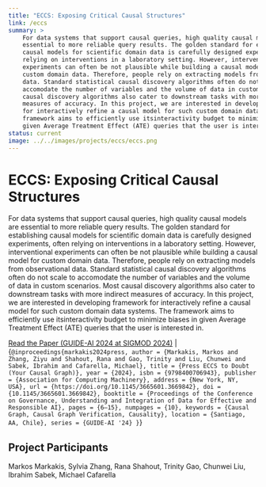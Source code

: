 ```yaml
---
title: "ECCS: Exposing Critical Causal Structures"
link: /eccs
summary: >
    For data systems that support causal queries, high quality causal models are 
    essential to more reliable query results. The golden standard for establishing 
    causal models for scientific domain data is carefully designed experiments, often 
    relying on interventions in a laboratory setting. However, interventional 
    experiments can often be not plausible while building a causal model for 
    custom domain data. Therefore, people rely on extracting models from observational 
    data. Standard statistical causal discovery algorithms often do not scale to 
    accomodate the number of variables and the volume of data in custom scenarios. Most 
    causal discovery algorithms also cater to downstream tasks with more indirect 
    measures of accuracy. In this project, we are interested in developing framework 
    for interactively refine a causal model for such custom domain data systems. The 
    framework aims to efficiently use itsinteractivity budget to minimize biases in 
    given Average Treatment Effect (ATE) queries that the user is interested in.
status: current
image: ../../images/projects/eccs/eccs.png
---
```



# ECCS: Exposing Critical Causal Structures

For data systems that support causal queries, high quality causal models are 
essential to more reliable query results. The golden standard for establishing 
causal models for scientific domain data is carefully designed experiments, often 
relying on interventions in a laboratory setting. However, interventional 
experiments can often be not plausible while building a causal model for 
custom domain data. Therefore, people rely on extracting models from observational 
data. Standard statistical causal discovery algorithms often do not scale to 
accomodate the number of variables and the volume of data in custom scenarios. Most 
causal discovery algorithms also cater to downstream tasks with more indirect 
measures of accuracy. In this project, we are interested in developing framework 
for interactively refine a causal model for such custom domain data systems. The 
framework aims to efficiently use itsinteractivity budget to minimize biases in 
given Average Treatment Effect (ATE) queries that the user is interested in.

<a href="https://doi.org/10.1145/3665601.3669842" target="_blank">Read the Paper (GUIDE-AI 2024 at SIGMOD 2024)</a>
 | 
<Bibtex withToggle={true}>{`@inproceedings{markakis2024press,
author = {Markakis, Markos and Zhang, Ziyu and Shahout, Rana and Gao, Trinity and Liu, Chunwei and Sabek, Ibrahim and Cafarella, Michael},
title = {Press ECCS to Doubt (Your Causal Graph)},
year = {2024},
isbn = {9798400706943},
publisher = {Association for Computing Machinery},
address = {New York, NY, USA},
url = {https://doi.org/10.1145/3665601.3669842},
doi = {10.1145/3665601.3669842},
booktitle = {Proceedings of the Conference on Governance, Understanding and Integration of Data for Effective and Responsible AI},
pages = {6–15},
numpages = {10},
keywords = {Causal Graph, Causal Graph Verification, Causality},
location = {Santiago, AA, Chile},
series = {GUIDE-AI '24}
}`}</Bibtex>

## Project Participants
Markos Markakis, Sylvia Zhang, Rana Shahout, Trinity Gao, Chunwei Liu, Ibrahim Sabek, Michael Cafarella
